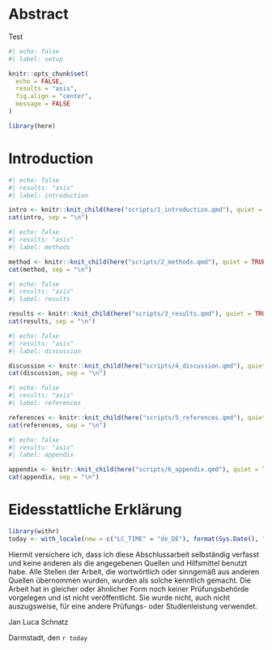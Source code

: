 ```{=tex}
\newpage
\pagenumbering{roman}
\thispagestyle{empty}
\newpage
\mbox{}\thispagestyle{empty}
\newpage
```

# Abstract {.unnumbered}

Test

```{=tex}
\newpage
\begingroup
\setstretch{1.2}
\pagenumbering{arabic}
\tableofcontents
\endgroup
\newpage
```


```r
#| echo: false
#| label: setup

knitr::opts_chunk$set(
  echo = FALSE,
  results = "asis",
  fig.align = "center",
  message = FALSE
)

library(here)

```

# Introduction

```r
#| echo: false
#| results: "asis"
#| label: introduction

intro <- knitr::knit_child(here("scripts/1_introduction.qmd"), quiet = TRUE)
cat(intro, sep = "\n")
```


```r
#| echo: false
#| results: "asis"
#| label: methods

method <- knitr::knit_child(here("scripts/2_methods.qmd"), quiet = TRUE)
cat(method, sep = "\n")
```

```r
#| echo: false
#| results: "asis"
#| label: results

results <- knitr::knit_child(here("scripts/3_results.qmd"), quiet = TRUE)#
cat(results, sep = "\n")
```

```r
#| echo: false
#| results: "asis"
#| label: discussion

discussion <- knitr::knit_child(here("scripts/4_discussion.qmd"), quiet = TRUE)
cat(discussion, sep = "\n")
```

```r
#| echo: false
#| results: "asis"
#| label: references

references <- knitr::knit_child(here("scripts/5_references.qmd"), quiet = TRUE)
cat(references, sep = "\n")
```

```r
#| echo: false
#| results: "asis"
#| label: appendix

appendix <- knitr::knit_child(here("scripts/6_appendix.qmd"), quiet = TRUE)
cat(appendix, sep = "\n")
```

# Eidesstattliche Erklärung {.unlisted .unnumbered}

```r

library(withr)
today <- with_locale(new = c("LC_TIME" = "de_DE"), format(Sys.Date(), "%d. %B %Y"))

```

\thispagestyle{empty}

Hiermit versichere ich, dass ich diese Abschlussarbeit selbständig verfasst und keine anderen als die angegebenen Quellen und Hilfsmittel benutzt habe.
Alle Stellen der Arbeit, die wortwörtlich oder sinngemäß aus anderen Quellen übernommen wurden, wurden als solche kenntlich gemacht.
Die Arbeit hat in gleicher oder ähnlicher Form noch keiner Prüfungsbehörde vorgelegen und ist nicht veröffentlicht.
Sie wurde nicht, auch nicht auszugsweise, für eine andere Prüfungs- oder Studienleistung verwendet.

\vspace*{15mm}
\noindent\makebox[3in]{\hrulefill}

\noindent Jan Luca Schnatz

\noindent Darmstadt, den `r today`